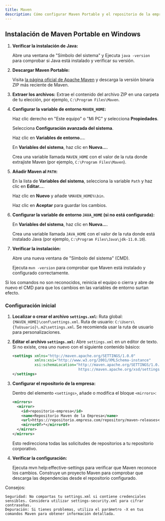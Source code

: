 ```yaml
---
title: Maven
description: Cómo configurar Maven Portable y el repositorio de la empresa
---
```


## Instalación de Maven Portable en Windows

<Steps>

1. **Verificar la instalación de Java:**

   Abre una ventana de "Símbolo del sistema" y Ejecuta `java -version` para comprobar si Java está instalado y verificar su versión.

2. **Descargar Maven Portable:**

   Visita [la página oficial de Apache Maven](https://maven.apache.org/download.cgi) y descarga la versión binaria ZIP más reciente de Maven.

3. **Extraer los archivos:**
   Extrae el contenido del archivo ZIP en una carpeta de tu elección, por ejemplo, `C:\Program Files\Maven`.

4. **Configurar la variable de entorno `MAVEN_HOME`:**

   Haz clic derecho en "Este equipo" o "Mi PC" y selecciona **Propiedades**.

   Selecciona **Configuración avanzada del sistema**.

   Haz clic en **Variables de entorno...**.

   En **Variables del sistema**, haz clic en **Nueva...**.

   Crea una variable llamada `MAVEN_HOME` con el valor de la ruta donde extrajiste Maven (por ejemplo, `C:\Program Files\Maven`).

5. **Añadir Maven al `PATH`:**

   En la lista de **Variables del sistema**, selecciona la variable `Path` y haz clic en **Editar...**.

   Haz clic en **Nuevo** y añade `%MAVEN_HOME%\bin`.

   Haz clic en **Aceptar** para guardar los cambios.

6. **Configurar la variable de entorno `JAVA_HOME` (si no está configurada):**

   En **Variables del sistema**, haz clic en **Nueva...**.

   Crea una variable llamada `JAVA_HOME` con el valor de la ruta donde está instalado Java (por ejemplo, `C:\Program Files\Java\jdk-11.0.10`).

7. **Verificar la instalación:**

   Abre una nueva ventana de "Símbolo del sistema" (CMD).

   Ejecuta `mvn -version` para comprobar que Maven está instalado y configurado correctamente.

</Steps>

<Aside>
Si los comandos no son reconocidos, reinicia el equipo o cierra y abre de nuevo el CMD para que los cambios en las variables de entorno surtan efecto.
</Aside>

### Configuración inicial

<Steps>

1. **Localizar o crear el archivo `settings.xml`:**
   Ruta global: `{MAVEN_HOME}\conf\settings.xml`.
   Ruta de usuario: `C:\Users\{TuUsuario}\.m2\settings.xml`.
   Se recomienda usar la ruta de usuario para personalizaciones.

2. **Editar el archivo `settings.xml`:**
   Abre `settings.xml` en un editor de texto.
   Si no existe, crea uno nuevo con el siguiente contenido básico:

   ```xml
   <settings xmlns="http://maven.apache.org/SETTINGS/1.0.0"
             xmlns:xsi="http://www.w3.org/2001/XMLSchema-instance"
             xsi:schemaLocation="http://maven.apache.org/SETTINGS/1.0.0
                                 https://maven.apache.org/xsd/settings-1.0.0.xsd">
   </settings>
   ```

3. **Configurar el repositorio de la empresa:**
   
   Dentro del elemento `<settings>`, añade o modifica el bloque `<mirrors>`:
   ```xml
   <mirrors>
     <mirror>
       <id>repositorio-empresa</id>
       <name>Repositorio Maven de la Empresa</name>
       <url>https://repositorio.empresa.com/repository/maven-releases</url>
       <mirrorOf>*</mirrorOf>
     </mirror>
   </mirrors>
   ```
   Esto redirecciona todas las solicitudes de repositorios a tu repositorio corporativo.
5. **Verificar la configuración:**
   
   Ejecuta mvn help:effective-settings para verificar que Maven reconoce los cambios.
   Construye un proyecto Maven para comprobar que descarga las dependencias desde el repositorio configurado.

</Steps> 

<Aside>

Consejos:

    Seguridad: No compartas tu settings.xml si contiene credenciales sensibles. Considera utilizar settings-security.xml para cifrar contraseñas.
    Depuración: Si tienes problemas, utiliza el parámetro -X en tus comandos Maven para obtener información detallada.

</Aside> 

